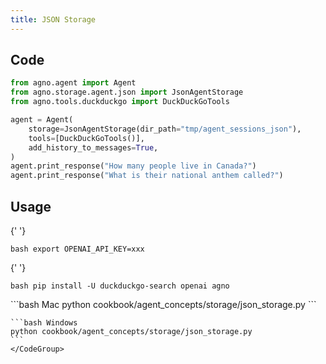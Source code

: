 ```yaml
---
title: JSON Storage
---
```


## Code

```python cookbook/agent_concepts/storage/json_storage.py
from agno.agent import Agent
from agno.storage.agent.json import JsonAgentStorage
from agno.tools.duckduckgo import DuckDuckGoTools

agent = Agent(
    storage=JsonAgentStorage(dir_path="tmp/agent_sessions_json"),
    tools=[DuckDuckGoTools()],
    add_history_to_messages=True,
)
agent.print_response("How many people live in Canada?")
agent.print_response("What is their national anthem called?")
```

## Usage

<Steps>
  <Snippet file="create-venv-step.mdx" />

{' '}

<Step title="Set your API key">```bash export OPENAI_API_KEY=xxx ```</Step>

{' '}

<Step title="Install libraries">```bash pip install -U duckduckgo-search openai agno ```</Step>

  <Step title="Run Agent">
    <CodeGroup>
    ```bash Mac
    python cookbook/agent_concepts/storage/json_storage.py
    ```

    ```bash Windows
    python cookbook/agent_concepts/storage/json_storage.py
    ```
    </CodeGroup>

  </Step>
</Steps>
